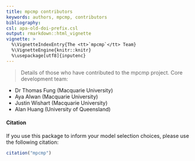 ```yaml
---
title: mpcmp contributors
keywords: authors, mpcmp, contributors
bibliography: 
csl: apa-old-doi-prefix.csl
output: rmarkdown::html_vignette
vignette: >
  %\VignetteIndexEntry{The <tt>`mpcmp`</tt> Team}
  %\VignetteEngine{knitr::knitr}
  %\usepackage[utf8]{inputenc}
---
```


> Details of those who have contributed to the mpcmp project.
Core development team:

- Dr Thomas Fung (Macquarie University)
- Aya Alwan (Macquarie University)
- Justin Wishart (Macquarie University)
- Alan Huang (University of Queensland)

#### Citation

If you use this package to inform your model selection choices, please use the following citation:

```r
citation("mpcmp")
```